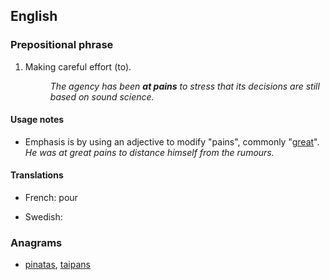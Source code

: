 ==English==

===Prepositional phrase===
{{en-PP|[[at]] [[pains]]}}

# {{context|idiomatic|with infinitive|lang=en}} Making careful effort (to).
#: ''The agency has been '''at pains''' to stress that its decisions are still based on sound science.''

====Usage notes====
* Emphasis is by using an adjective to modify "pains", commonly "[[great]]". ''He was at great pains to distance himself from the rumours.''

====Translations====
{{trans-top|making careful effort}}
* French: {{t|fr|faire tout son possible}} pour
{{trans-mid}}
* Swedish: {{t|sv|bemöda sig om att}} {{qualifier|be at pains to}}
{{trans-bottom}}

===Anagrams===
* [[pinatas#English|pinatas]], [[taipans#English|taipans]]